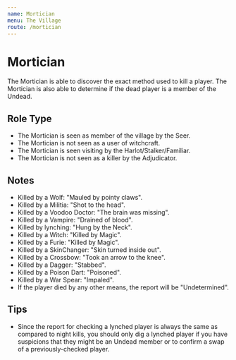 ```yaml
---
name: Mortician
menu: The Village
route: /mortician
---
```


# Mortician

The Mortician is able to discover the exact method used to kill a player. The Mortician is also able to determine if the dead player is a member of the Undead.

## Role Type

- The Mortician is seen as member of the village by the Seer.
- The Mortician is not seen as a user of witchcraft.
- The Mortician is seen visiting by the Harlot/Stalker/Familiar.
- The Mortician is not seen as a killer by the Adjudicator.

## Notes

- Killed by a Wolf: "Mauled by pointy claws".
- Killed by a Militia: "Shot to the head".
- Killed by a Voodoo Doctor: "The brain was missing".
- Killed by a Vampire: "Drained of blood".
- Killed by lynching: "Hung by the Neck".
- Killed by a Witch: "Killed by Magic".
- Killed by a Furie: "Killed by Magic".
- Killed by a SkinChanger: "Skin turned inside out".
- Killed by a Crossbow: "Took an arrow to the knee".
- Killed by a Dagger: "Stabbed".
- Killed by a Poison Dart: "Poisoned".
- Killed by a War Spear: "Impaled".
- If the player died by any other means, the report will be "Undetermined".

## Tips

- Since the report for checking a lynched player is always the same as compared to night kills, you should only dig a lynched player if you have suspicions that they might be an Undead member or to confirm a swap of a previously-checked player.
